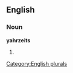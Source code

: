 
==English==

===Noun===
'''yahrzeits'''

# {{plural of|[[yahrzeit]]}}

[[Category:English plurals]]
